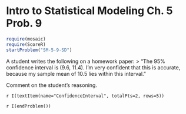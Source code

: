 Intro to Statistical Modeling Ch. 5 Prob. 9
==============================================
```r
require(mosaic)
require(ScoreR)
startProblem("SM-5-9-SD")
```

A student writes the following on a homework paper: 
> "The 95% confidence interval is (9.6, 11.4). I'm very confident that this is accurate, because my sample mean of 10.5 lies within this interval."     

Comment on the student's reasoning.

`r I(textItem(name="ConfidenceInterval", totalPts=2, rows=5))`

`r I(endProblem())`